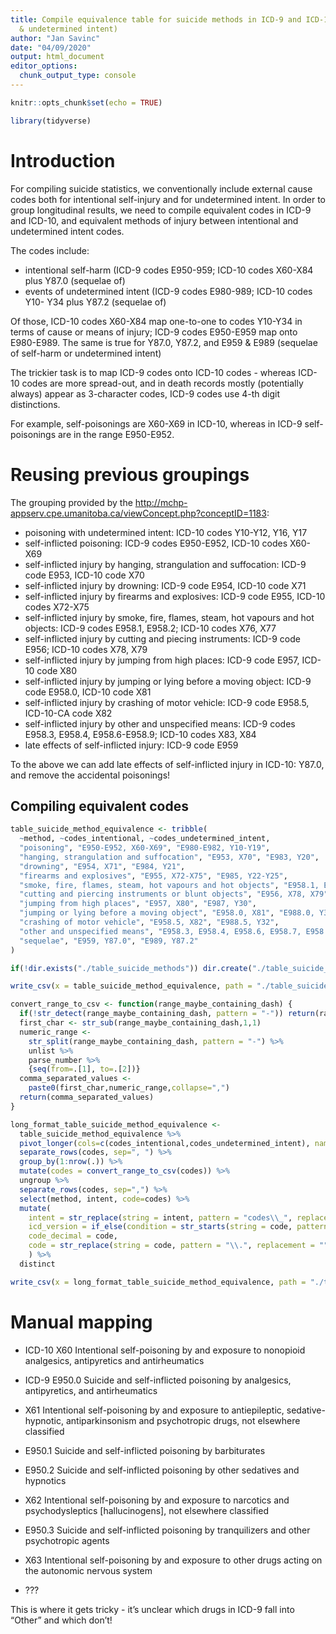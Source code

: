 ```yaml
---
title: Compile equivalence table for suicide methods in ICD-9 and ICD-10 (intentional
  & undetermined intent)
author: "Jan Savinc"
date: "04/09/2020"
output: html_document
editor_options: 
  chunk_output_type: console
---
```


```r
knitr::opts_chunk$set(echo = TRUE)
```

```r
library(tidyverse)
```


# Introduction

For compiling suicide statistics, we conventionally include external cause codes both for intentional self-injury and for undetermined intent. In order to group longitudinal results, we need to compile equivalent codes in ICD-9 and ICD-10, and equivalent methods of injury between intentional and undetermined intent codes.

The codes include:

* intentional self-harm (ICD-9 codes E950-959; ICD-10 codes X60-X84 plus
Y87.0 (sequelae of)
* events of undetermined intent (ICD-9 codes E980-989; ICD-10 codes Y10-
Y34 plus Y87.2 (sequelae of)

Of those, ICD-10 codes X60-X84 map one-to-one to codes Y10-Y34 in terms of cause or means of injury; ICD-9 codes E950-E959 map onto E980-E989.
The same is true for Y87.0, Y87.2, and E959 & E989 (sequelae of self-harm or undetermined intent)

The trickier task is to map ICD-9 codes onto ICD-10 codes - whereas ICD-10 codes are more spread-out, and in death records mostly (potentially always) appear as 3-character codes, ICD-9 codes use 4-th digit distinctions.

For example, self-poisonings are X60-X69 in ICD-10, whereas in ICD-9 self-poisonings are in the range E950-E952.

# Reusing previous groupings

The grouping provided by the [http://mchp-appserv.cpe.umanitoba.ca/viewConcept.php?conceptID=1183](Manitoba Centre for Health Policy):

* poisoning with undetermined intent: ICD-10 codes Y10-Y12, Y16, Y17
* self-inflicted poisoning: ICD-9 codes E950-E952, ICD-10 codes X60-X69
* self-inflicted injury by hanging, strangulation and suffocation: ICD-9 code E953, ICD-10 code X70
* self-inflicted injury by drowning: ICD-9 code E954, ICD-10 code X71
* self-inflicted injury by firearms and explosives: ICD-9 code E955, ICD-10 codes X72-X75
* self-inflicted injury by smoke, fire, flames, steam, hot vapours and hot objects: ICD-9 codes E958.1, E958.2; ICD-10 codes X76, X77
* self-inflicted injury by cutting and piecing instruments: ICD-9 code E956; ICD-10 codes X78, X79
* self-inflicted injury by jumping from high places: ICD-9 code E957, ICD-10 code X80
* self-inflicted injury by jumping or lying before a moving object: ICD-9 code E958.0, ICD-10 code X81
* self-inflicted injury by crashing of motor vehicle: ICD-9 code E958.5, ICD-10-CA code X82
* self-inflicted injury by other and unspecified means: ICD-9 codes E958.3, E958.4, E958.6-E958.9; ICD-10 codes X83, X84
* late effects of self-inflicted injury: ICD-9 code E959

To the above we can add late effects of self-inflicted injury in ICD-10: Y87.0, and remove the accidental poisonings!

## Compiling equivalent codes

```r
table_suicide_method_equivalence <- tribble(
  ~method, ~codes_intentional, ~codes_undetermined_intent,
  "poisoning", "E950-E952, X60-X69", "E980-E982, Y10-Y19", 
  "hanging, strangulation and suffocation", "E953, X70", "E983, Y20",
  "drowning", "E954, X71", "E984, Y21",
  "firearms and explosives", "E955, X72-X75", "E985, Y22-Y25",
  "smoke, fire, flames, steam, hot vapours and hot objects", "E958.1, E958.2, X76, X77", "E988.1, E988.2, Y26, Y27",
  "cutting and piercing instruments or blunt objects", "E956, X78, X79", "E986, Y28, Y29",
  "jumping from high places", "E957, X80", "E987, Y30",
  "jumping or lying before a moving object", "E958.0, X81", "E988.0, Y31",
  "crashing of motor vehicle", "E958.5, X82", "E988.5, Y32",
  "other and unspecified means", "E958.3, E958.4, E958.6, E958.7, E958.8, E958.9, X83, X84", "E988.3, E988.4, E988.6, E988.7, E988.9, Y33, Y34",
  "sequelae", "E959, Y87.0", "E989, Y87.2"
)

if(!dir.exists("./table_suicide_methods")) dir.create("./table_suicide_methods")

write_csv(x = table_suicide_method_equivalence, path = "./table_suicide_methods/table_suicide_method_equivalence.csv")

convert_range_to_csv <- function(range_maybe_containing_dash) {
  if(!str_detect(range_maybe_containing_dash, pattern = "-")) return(range_maybe_containing_dash)
  first_char <- str_sub(range_maybe_containing_dash,1,1)
  numeric_range <-
    str_split(range_maybe_containing_dash, pattern = "-") %>% 
    unlist %>% 
    parse_number %>%
    {seq(from=.[1], to=.[2])}
  comma_separated_values <-
    paste0(first_char,numeric_range,collapse=",")
  return(comma_separated_values)
}

long_format_table_suicide_method_equivalence <-
  table_suicide_method_equivalence %>%
  pivot_longer(cols=c(codes_intentional,codes_undetermined_intent), names_to="intent", values_to="codes") %>%
  separate_rows(codes, sep=", ") %>%
  group_by(1:nrow(.)) %>%
  mutate(codes = convert_range_to_csv(codes)) %>%
  ungroup %>%
  separate_rows(codes, sep=",") %>%
  select(method, intent, code=codes) %>%
  mutate(
    intent = str_replace(string = intent, pattern = "codes\\_", replacement = ""),
    icd_version = if_else(condition = str_starts(string = code, pattern = "E"), true = 9, false = 10),
    code_decimal = code,
    code = str_replace(string = code, pattern = "\\.", replacement = "")
    ) %>%
  distinct

write_csv(x = long_format_table_suicide_method_equivalence, path = "./table_suicide_methods/table_suicide_method_equivalence_long.csv")
```


# Manual mapping

* ICD-10 X60 Intentional self-poisoning by and exposure to nonopioid analgesics, antipyretics and antirheumatics
* ICD-9 E950.0 Suicide and self-inflicted poisoning by analgesics, antipyretics, and antirheumatics


* X61 Intentional self-poisoning by and exposure to antiepileptic, sedative-hypnotic, antiparkinsonism and psychotropic drugs, not elsewhere classified
* E950.1 Suicide and self-inflicted poisoning by barbiturates
* E950.2 Suicide and self-inflicted poisoning by other sedatives and hypnotics

* X62 Intentional self-poisoning by and exposure to narcotics and psychodysleptics [hallucinogens], not elsewhere classified
* E950.3 Suicide and self-inflicted poisoning by tranquilizers and other psychotropic agents

* X63 Intentional self-poisoning by and exposure to other drugs acting on the autonomic nervous system
* ???

This is where it gets tricky - it's unclear which drugs in ICD-9 fall into "Other" and which don't!
